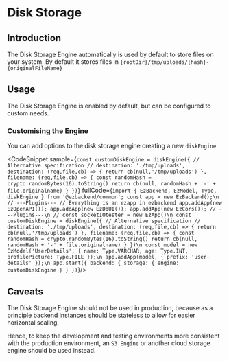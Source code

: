 # Disk Storage


## Introduction

The Disk Storage Engine automatically is used by default to store files on your system. By default it stores files in `{rootDir}/tmp/uploads/{hash}-{originalFileName}`


## Usage

The Disk Storage Engine is enabled by default, but can be configured to custom needs.

### Customising the Engine

You can add options to the disk storage engine creating a new `diskEngine`

<CodeSnippet
sample={`const customDiskEngine = diskEngine({
  // Alternative specification
  // destination: './tmp/uploads',
  destination: (req,file,cb) => {
    return cb(null,'/tmp/uploads')
  },
  filename: (req,file,cb) => {
    const randomHash = crypto.randomBytes(16).toString()
    return cb(null, randomHash + '-' + file.originalname)
  }
})`}
fullCode={`import { EzBackend, EzModel, Type, diskEngine } from '@ezbackend/common';
const app = new EzBackend();\n
// ---Plugins---
// Everything is an ezapp in ezbackend
app.addApp(new EzOpenAPI());
app.addApp(new EzDbUI());
app.addApp(new EzCors());
// ---Plugins---\n
// const socketIOtester = new EzApp()\n
const customDiskEngine = diskEngine({
  // Alternative specification
  // destination: './tmp/uploads',
  destination: (req,file,cb) => {
    return cb(null,'/tmp/uploads')
  },
  filename: (req,file,cb) => {
    const randomHash = crypto.randomBytes(16).toString()
    return cb(null, randomHash + '-' + file.originalname)
  }
})\n
const model = new EzModel('UserDetails', {
  name: Type.VARCHAR,
  age: Type.INT,
  profilePicture: Type.FILE
});\n
app.addApp(model, { prefix: 'user-details' });\n
app.start({
  backend: {
    storage: {
      engine: customDiskEngine
    }
  }
})`}/>

## Caveats

The Disk Storage Engine should not be used in production, because as a principle backend instances should be stateless to allow for easier horizontal scaling.

Hence, to keep the development and testing environments more consistent with the production environment, an `S3 Engine` or another cloud storage engine should be used instead.